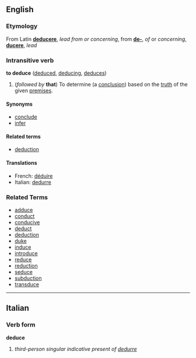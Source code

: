 ==English==
===Etymology===
From Latin '''[[deducere]]''', ''lead from or concerning'', from '''[[de-]]''', ''of'' or ''concerning'', '''[[ducere]]''', ''lead''
===Intransitive verb===
'''to deduce''' ([[deduced]], [[deducing]], [[deduces]])

#(''followed by'' '''that''') To determine (a [[conclusion]]) based on the [[truth]] of the given [[premises]].

====Synonyms====
*[[conclude]]
*[[infer]]

====Related terms====
*[[deduction]]

====Translations====
*French: [[déduire]]
*Italian: [[dedurre]]

===Related Terms===
*[[adduce]]
*[[conduct]]
*[[conducive]]
*[[deduct]]
*[[deduction]]
*[[duke]]
*[[induce]]
*[[introduce]]
*[[reduce]]
*[[reduction]]
*[[seduce]]
*[[subduction]]
*[[transduce]]

----

==Italian==
===Verb form===
'''deduce'''

# ''third-person singular indicative present of [[dedurre]]''